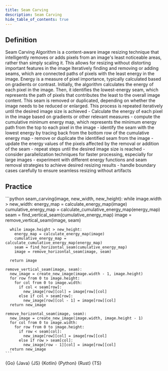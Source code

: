 ```yaml
---
title: Seam Carving
description: Seam Carving
hide_table_of_contents: true
---
```





## Definition

<Tabs>
  <TabItem value="definition" label="Definition">
    Seam Carving Algorithm is a content-aware image resizing technique that intelligently removes or adds pixels from an image's least noticeable areas, rather than simply scaling it. This allows for resizing without distorting important features in the image
  </TabItem>
  <TabItem value="how" label="Explanation">
    Iteratively finding and removing or adding seams, which are connected paths of pixels with the least energy in the image. Energy is a measure of pixel importance, typically calculated based on gradients or contrast. Initially, the algorithm calculates the energy of each pixel in the image. Then, it identifies the lowest-energy seam, which represents the path of pixels that contributes the least to the overall image content. This seam is removed or duplicated, depending on whether the image needs to be reduced or enlarged. This process is repeated iteratively until the desired image size is achieved
  </TabItem>
  <TabItem value="guidance" label="Guidance">
    - Calculate the energy of each pixel in the image based on gradients or other relevant measures
      - compute the cumulative minimum energy map, which represents the minimum energy path from the top to each pixel in the image
      - identify the seam with the lowest energy by tracing back from the bottom row of the cumulative energy map
      - remove or duplicate the identified seam from the image
      - update the energy values of the pixels affected by the removal or addition of the seam
      - repeat steps until the desired image size is reached
  </TabItem>
  <TabItem value="tips" label="Tips">
    - consider parallelization techniques for faster processing, especially for large images
    - experiment with different energy functions and seam removal strategies to achieve desired resizing results
    - handle boundary cases carefully to ensure seamless resizing without artifacts
  </TabItem>
</Tabs>

## Practice

<Tabs>
  <TabItem value="practice" label="Practice">
    ```python
    seam_carving(image, new_width, new_height):
      while image.width > new_width:
        energy_map = calculate_energy_map(image)
        cumulative_energy_map = calculate_cumulative_energy_map(energy_map)
        seam = find_vertical_seam(cumulative_energy_map)
        image = remove_vertical_seam(image, seam)

      while image.height > new_height:
        energy_map = calculate_energy_map(image)
        cumulative_energy_map = calculate_cumulative_energy_map(energy_map)
        seam = find_horizontal_seam(cumulative_energy_map)
        image = remove_horizontal_seam(image, seam)

      return image

    remove_vertical_seam(image, seam):
      new_image = create_new_image(image.width - 1, image.height)
      for row from 0 to image.height:
        for col from 0 to image.width:
          if col < seam[row]:
            new_image[row][col] = image[row][col]
          else if col > seam[row]:
            new_image[row][col - 1] = image[row][col]
      return new_image

    remove_horizontal_seam(image, seam):
      new_image = create_new_image(image.width, image.height - 1)
      for col from 0 to image.width:
        for row from 0 to image.height:
          if row < seam[col]:
            new_image[row][col] = image[row][col]
          else if row > seam[col]:
            new_image[row - 1][col] = image[row][col]
      return new_image
    ```
  </TabItem>
  <TabItem value="solution" label="Solution">
    <Tabs queryString="code">
      <TabItem
        value="go"
        label=""
        attributes={{ title: "Go Lang", className: "code_lang go m" }}
      >
        <CodeBlock language="go">{Go}</CodeBlock>
      </TabItem>
      <TabItem
        value="java"
        label=""
        attributes={{ title: "Java", className: "code_lang java m" }}
      >
        <CodeBlock language="java">{Java}</CodeBlock>
      </TabItem>
      <TabItem
        value="js"
        label=""
        attributes={{ title: "JavaScript", className: "code_lang js m" }}
      >
        <CodeBlock language="js">{JS}</CodeBlock>
      </TabItem>
      <TabItem
        value="kotlin"
        label=""
        attributes={{ title: "Kotlin", className: "code_lang kotlin m" }}
      >
        <CodeBlock language="kotlin">{Kotlin}</CodeBlock>
      </TabItem>
      <TabItem
        value="python"
        label=""
        attributes={{ title: "Python", className: "code_lang python m" }}
      >
        <CodeBlock language="python">{Python}</CodeBlock>
      </TabItem>
      <TabItem
        value="rust"
        label=""
        attributes={{ title: "Rust", className: "code_lang rust m" }}
      >
        <CodeBlock language="rust">{Rust}</CodeBlock>
      </TabItem>
      <TabItem
        value="ts"
        label=""
        attributes={{ title: "TypeScript", className: "code_lang ts m" }}
      >
        <CodeBlock language="ts">{TS}</CodeBlock>
      </TabItem>
    </Tabs>
  </TabItem>
</Tabs>
